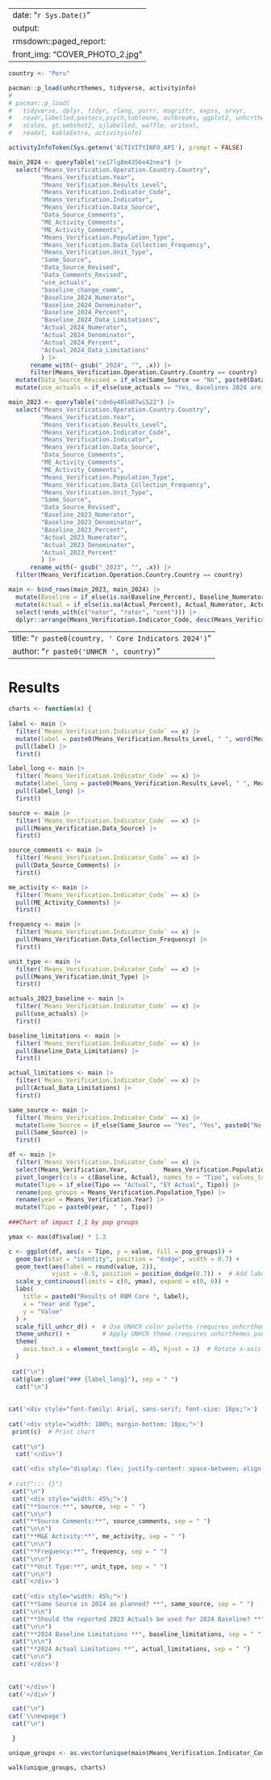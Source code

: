 
---
date: "`r Sys.Date()`"
output: 
  rmsdown::paged_report:
    front_img: "COVER_PHOTO_2.jpg"
---

``` r

country <- "Peru"

pacman::p_load(unhcrthemes, tidyverse, activityinfo)
# 
# pacman::p_load(
#   tidyverse, dplyr, tidyr, rlang, purrr, magrittr, expss, srvyr,
#   readr,labelled,pastecs,psych,tableone, outbreaks, ggplot2, unhcrthemes,
#   scales, gt,webshot2, sjlabelled, waffle, writexl, 
#   readxl, kableExtra, activityinfo)

activityInfoToken(Sys.getenv('ACTIVITYINFO_API'), prompt = FALSE)

main_2024 <- queryTable("ce17lg8m4356o42nea") |> 
  select("Means_Verification.Operation.Country.Country", 
         "Means_Verification.Year",
         "Means_Verification.Results_Level",
         "Means_Verification.Indicator_Code",
         "Means_Verification.Indicator",
         "Means_Verification.Data_Source",
         "Data_Source_Comments",
         "ME_Activity_Comments",
         "ME_Activity_Comments",
         "Means_Verification.Population_Type",
         "Means_Verification.Data_Collection_Frequency",
         "Means_Verification.Unit_Type",
         "Same_Source",
         "Data_Source_Revised",
         "Data_Comments_Revised",
         "use_actuals",
         "baseline_change_comm",
         "Baseline_2024_Numerator",
         "Baseline_2024_Denominator",
         "Baseline_2024_Percent",
         "Baseline_2024_Data_Limitations",
         "Actual_2024_Numerator",
         "Actual_2024_Denominator",
         "Actual_2024_Percent",
         "Actual_2024_Data_Limitations"
         ) |> 
      rename_with(~ gsub("_2024", "", .x)) |> 
      filter(Means_Verification.Operation.Country.Country == country) |> 
  mutate(Data_Source_Revised = if_else(Same_Source == "No", paste0(Data_Source_Revised, ". ", Data_Comments_Revised), Data_Source_Revised)) |> 
  mutate(use_actuals = if_else(use_actuals == "Yes, Baselines 2024 are equal to reported Actuals 2023", "Yes", if_else(use_actuals == "No, Baselines 2024 need to be updated/adjusted or added", paste0("No: ", baseline_change_comm), "Does not apply")))

main_2023 <- queryTable("cdn6y40lm87wi522") |> 
  select("Means_Verification.Operation.Country.Country", 
         "Means_Verification.Year",
         "Means_Verification.Results_Level",
         "Means_Verification.Indicator_Code",
         "Means_Verification.Indicator",
         "Means_Verification.Data_Source",
         "Data_Source_Comments",
         "ME_Activity_Comments",
         "ME_Activity_Comments",
         "Means_Verification.Population_Type",
         "Means_Verification.Data_Collection_Frequency",
         "Means_Verification.Unit_Type",
         "Same_Source",
         "Data_Source_Revised",
         "Baseline_2023_Numerator",
         "Baseline_2023_Denominator",
         "Baseline_2023_Percent",
         "Actual_2023_Numerator",
         "Actual_2023_Denominator",
         "Actual_2023_Percent"
         ) |> 
      rename_with(~ gsub("_2023", "", .x)) |> 
  filter(Means_Verification.Operation.Country.Country == country) 

main <- bind_rows(main_2023, main_2024) |>
  mutate(Baseline = if_else(is.na(Baseline_Percent), Baseline_Numerator, Baseline_Percent)) |>
  mutate(Actual = if_else(is.na(Actual_Percent), Actual_Numerator, Actual_Percent)) |>
  select(!ends_with(c("nator", "rator", "cent"))) |> 
  dplyr::arrange(Means_Verification.Indicator_Code, desc(Means_Verification.Year))

```


---
title: "`r paste0(country, ' Core Indicators 2024')`"
author: "`r paste0('UNHCR ', country)`"
---

# Results 

``` r

charts <- function(x) {
  
label <- main |> 
  filter(`Means_Verification.Indicator_Code` == x) |> 
  mutate(label = paste0(Means_Verification.Results_Level, " ", word(Means_Verification.Indicator, 1))) |>
  pull(label) |> 
  first()

label_long <- main |> 
  filter(`Means_Verification.Indicator_Code` == x) |> 
  mutate(label_long = paste0(Means_Verification.Results_Level, " ", Means_Verification.Indicator)) |>
  pull(label_long) |> 
  first()

source <- main |> 
  filter(`Means_Verification.Indicator_Code` == x) |> 
  pull(Means_Verification.Data_Source) |> 
  first()

source_comments <- main |> 
  filter(`Means_Verification.Indicator_Code` == x) |> 
  pull(Data_Source_Comments) |> 
  first()

me_activity <- main |> 
  filter(`Means_Verification.Indicator_Code` == x) |> 
  pull(ME_Activity_Comments) |> 
  first()

frequency <- main |> 
  filter(`Means_Verification.Indicator_Code` == x) |> 
  pull(Means_Verification.Data_Collection_Frequency) |> 
  first()

unit_type <- main |> 
  filter(`Means_Verification.Indicator_Code` == x) |> 
  pull(Means_Verification.Unit_Type) |> 
  first()

actuals_2023_baseline <- main |> 
  filter(`Means_Verification.Indicator_Code` == x) |> 
  pull(use_actuals) |> 
  first()

baseline_limitations <- main |> 
  filter(`Means_Verification.Indicator_Code` == x) |> 
  pull(Baseline_Data_Limitations) |> 
  first()

actual_limitations <- main |> 
  filter(`Means_Verification.Indicator_Code` == x) |> 
  pull(Actual_Data_Limitations) |> 
  first()

same_source <- main |> 
  filter(`Means_Verification.Indicator_Code` == x) |> 
  mutate(Same_Source = if_else(Same_Source == "Yes", "Yes", paste0("No: ", Data_Source_Revised))) |> 
  pull(Same_Source) |> 
  first()

df <- main |> 
  filter(`Means_Verification.Indicator_Code` == x) |> 
  select(Means_Verification.Year,          Means_Verification.Population_Type, Baseline, Actual) |> 
  pivot_longer(cols = c(Baseline, Actual), names_to = "Tipo", values_to = "value") |> 
  mutate(Tipo = if_else(Tipo == "Actual", "EY Actual", Tipo)) |> 
  rename(pop_groups = Means_Verification.Population_Type) |> 
  rename(year = Means_Verification.Year) |> 
  mutate(Tipo = paste0(year, " ", Tipo))
  
###Chart of impact 1_1 by pop groups

ymax <- max(df$value) * 1.3

c <- ggplot(df, aes(x = Tipo, y = value, fill = pop_groups)) +
  geom_bar(stat = "identity", position = "dodge", width = 0.7) +
  geom_text(aes(label = round(value, 2)), 
            vjust = -0.5, position = position_dodge(0.7)) +  # Add labels for mean_value
  scale_y_continuous(limits = c(0, ymax), expand = c(0, 0)) +
  labs(
    title = paste0("Results of RBM Core ", label),
    x = "Year and Type",
    y = "Value"
  ) +
  scale_fill_unhcr_d() +  # Use UNHCR color palette (requires unhcrthemes package)
  theme_unhcr() +         # Apply UNHCR theme (requires unhcrthemes package)
  theme(
    axis.text.x = element_text(angle = 45, hjust = 1)  # Rotate x-axis labels for better readability
  )
  
 cat("\n")
 cat(glue::glue("### {label_long}"), sep = " ")
  cat("\n")
 
  
cat('<div style="font-family: Arial, sans-serif; font-size: 16px;">')
 
cat('<div style="width: 100%; margin-bottom: 10px;">')
 print(c)  # Print chart
 
 cat("\n")
  cat('</div>')

 cat('<div style="display: flex; justify-content: space-between; align-items: start; font-size: 11px">')
 
# cat("::: {}")
 cat("\n")
 cat('<div style="width: 45%;">')
 cat("**Source:**", source, sep = " ")  
 cat("\n\n")
 cat("**Source Comments:**", source_comments, sep = " ")  
 cat("\n\n")
 cat("**M&E Activity:**", me_activity, sep = " ")  
 cat("\n\n")
 cat("**Frequency:**", frequency, sep = " ")  
 cat("\n\n")
 cat("**Unit Type:**", unit_type, sep = " ")  
 cat("\n\n")
 cat('</div>')
 
 cat('<div style="width: 45%;">')
 cat("**Same Source in 2024 as planned? **", same_source, sep = " ")  
 cat("\n\n")
 cat("**Should the reported 2023 Actuals be used for 2024 Baseline? **", actuals_2023_baseline, sep = " ")  
 cat("\n\n")
 cat("**2024 Baseline Limitations **", baseline_limitations, sep = " ")  
 cat("\n\n")
 cat("**2024 Actual Limitations **", actual_limitations, sep = " ")  
 cat("\n\n")
 cat('</div>')
 
 
cat('</div>')
cat('</div>')

 cat("\n")
cat('\\newpage')
 cat("\n")

 }

unique_groups <- as.vector(unique(main$Means_Verification.Indicator_Code))

walk(unique_groups, charts)

```


